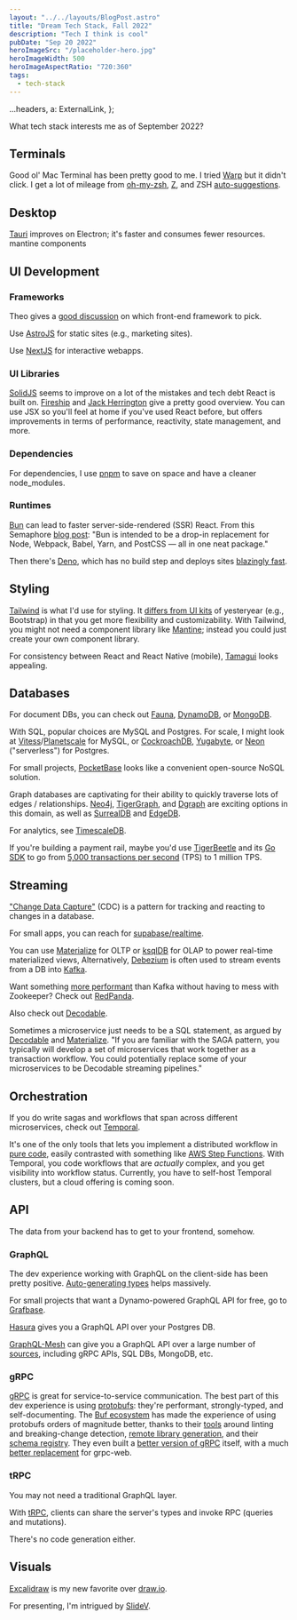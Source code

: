 ```yaml
---
layout: "../../layouts/BlogPost.astro"
title: "Dream Tech Stack, Fall 2022"
description: "Tech I think is cool"
pubDate: "Sep 20 2022"
heroImageSrc: "/placeholder-hero.jpg"
heroImageWidth: 500
heroImageAspectRatio: "720:360"
tags:
  - tech-stack
---
```


  ...headers,
  a: ExternalLink,
};

What tech stack interests me as of September 2022?

## Terminals

Good ol' Mac Terminal has been pretty good to me.
I tried [Warp](https://www.warp.dev/) but it didn't click.
I get a lot of mileage from
[oh-my-zsh](https://ohmyz.sh/),
[Z](https://formulae.brew.sh/formula/z),
and ZSH [auto-suggestions](https://github.com/zsh-users/zsh-autosuggestions).

## Desktop

[Tauri](https://tauri.app/) improves on Electron; it's faster and consumes fewer resources.
mantine components

## UI Development

### Frameworks

Theo gives a [good discussion](https://youtu.be/v5WDJ6U_TmQ?t=497) on
which front-end framework to pick.

Use [AstroJS](https://astro.build/) for static sites (e.g., marketing sites).

Use [NextJS](https://nextjs.org/) for interactive webapps.

### UI Libraries

[SolidJS](https://www.solidjs.com/) seems to improve on a lot of the mistakes and
tech debt React is built on.
[Fireship](https://www.youtube.com/watch?v=hw3Bx5vxKl0) and
[Jack Herrington](https://www.youtube.com/watch?v=OqcHoLWyyIw)
give a pretty good overview.
You can use JSX so you'll feel at home if you've used React before,
but offers improvements in terms of performance, reactivity, state management, and more.

### Dependencies

For dependencies, I use [pnpm](https://pnpm.io/pnpm-vs-npm) to save on
space and have a cleaner node_modules.

### Runtimes

[Bun](https://bun.sh/) can lead to faster server-side-rendered (SSR) React.
From this Semaphore [blog post](https://semaphoreci.com/blog/javascript-bun):
"Bun is intended to be a drop-in replacement for Node, Webpack, Babel, Yarn, and PostCSS — all in one neat package."

Then there's [Deno](https://deno.land/),
which has no build step and
deploys sites [blazingly fast](https://youtu.be/Q4dos7-gX68?t=1510).

## Styling

[Tailwind](https://tailwindcss.com/) is what I'd use for styling.
It [differs from UI kits](https://blog.logrocket.com/tailwind-css-vs-bootstrap-ui-kits/) of
yesteryear (e.g., Bootstrap) in that you get more flexibility and customizability.
With Tailwind, you might not need a component library like [Mantine](https://mantine.dev/);
instead you could just create your own component library.

For consistency between React and React Native (mobile),
[Tamagui](https://tamagui.dev/) looks appealing.

## Databases

For document DBs, you can check out [Fauna](https://fauna.com/),
[DynamoDB](https://fauna.com/blog/compare-fauna-vs-dynamodb), or
[MongoDB](https://www.mongodb.com/).

With SQL, popular choices are MySQL and Postgres.
For scale, I might look at [Vitess](https://vitess.io/)/[Planetscale](https://planetscale.com/) for MySQL,
or [CockroachDB](https://www.cockroachlabs.com/), [Yugabyte](https://www.yugabyte.com/), or [Neon](https://neon.tech/) ("serverless") for Postgres.

For small projects, [PocketBase](https://pocketbase.io/) looks like a convenient open-source NoSQL solution.

Graph databases are captivating for their ability to quickly traverse lots of edges / relationships.
[Neo4j](https://neo4j.com/), [TigerGraph](https://www.tigergraph.com/), and [Dgraph](https://dgraph.io/) are exciting options in this domain,
as well as [SurrealDB](https://surrealdb.com/) and [EdgeDB](https://www.edgedb.com/).

For analytics, see [TimescaleDB](https://www.timescale.com/).

If you're building a payment rail, maybe you'd use [TigerBeetle](https://tigerbeetle.com/) and
its [Go SDK](https://github.com/tigerbeetledb/tigerbeetle-go) to go from [5,000 transactions per second](https://www.marketwatch.com/story/why-bitcoin-wont-displace-visa-or-mastercard-soon-2017-12-15) (TPS)
to 1 million TPS.

## Streaming

["Change Data Capture"](https://en.wikipedia.org/wiki/Change_data_capture) (CDC) is a pattern for tracking and reacting
to changes in a database.

For small apps, you can reach for [supabase/realtime](https://github.com/supabase/realtime).

You can use [Materialize](https://materialize.com/) for OLTP
or [ksqlDB](https://ksqldb.io/) for OLAP to power real-time materialized views,
Alternatively, [Debezium](https://debezium.io/) is often used to stream
events from a DB into [Kafka](https://kafka.apache.org/).

Want something [more performant](https://redpanda.com/platform) than Kafka
without having to mess with Zookeeper?
Check out [RedPanda](https://redpanda.com).

Also check out [Decodable](https://www.decodable.co/).

Sometimes a microservice just needs to be a SQL statement, as
argued by [Decodable](https://www.decodable.co/blog/microservice-should-have-been-sql-statement)
and [Materialize](https://materialize.com/docs/quickstarts/microservice/).
"If you are familiar with the SAGA pattern, you typically will develop a
set of microservices that work together as a transaction workflow. You could
potentially replace some of your microservices to be Decodable streaming pipelines."

## Orchestration

If you do write sagas and workflows that span across different microservices,
check out [Temporal](https://temporal.io/).

It's one of the only tools that lets you implement a distributed workflow
in [pure code](https://community.temporal.io/t/why-use-temporal-over-a-combination-of-aws-step-functions-and-aws-lambda/342),
easily contrasted with something like [AWS Step Functions](https://aws.amazon.com/step-functions).
With Temporal, you code workflows that are _actually_ complex, and
you get visibility into workflow status. Currently, you have to self-host
Temporal clusters, but a cloud offering is coming soon.

## API

The data from your backend has to get to your frontend, somehow.

### GraphQL

The dev experience working with GraphQL on the client-side has been pretty positive. [Auto-generating types](https://www.apollographql.com/blog/tooling/apollo-codegen/typescript-graphql-code-generator-generate-graphql-types/) helps massively.

For small projects that want a Dynamo-powered GraphQL API for free, go to [Grafbase](https://grafbase.com/).

[Hasura](https://hasura.io/) gives you a GraphQL API over your Postgres DB.

[GraphQL-Mesh](https://www.the-guild.dev/graphql/mesh/docs) can give you a GraphQL API over a large number of [sources](https://www.the-guild.dev/graphql/mesh/docs/handlers/handlers-introduction),
including gRPC APIs, SQL DBs, MongoDB, etc.

### gRPC

[gRPC](https://grpc.io/) is great for service-to-service communication.
The best part of this dev experience is using [protobufs](https://developers.google.com/protocol-buffers): they're performant, strongly-typed, and self-documenting.
The [Buf ecosystem](https://buf.build/) has made the experience of using protobufs orders of magnitude better,
thanks to their [tools](https://buf.build/product/cli/) around linting and breaking-change detection,
[remote library generation](https://buf.build/product/bsr/#remote-library-generation), and their [schema registry](https://buf.build/product/bsr/).
They even built a [better version of gRPC](https://connect.build/) itself, with a much [better replacement](https://buf.build/blog/connect-web-protobuf-grpc-in-the-browser) for grpc-web.

### tRPC

You may not need a traditional GraphQL layer.

With [tRPC](https://trpc.io/), clients can share the server's types and invoke RPC (queries and mutations).

There's no code generation either.

## Visuals

[Excalidraw](https://excalidraw.com/) is my new favorite over [draw.io](https://draw.io).

For presenting, I'm intrigued by [SlideV](https://sli.dev/).
